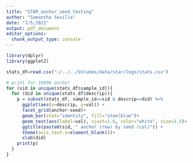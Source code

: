 ```yaml
---
title: "STAR_anchor_seed_testing"
author: "Samantha Sevilla"
date: "7/5;2022"
output: pdf_document
editor_options: 
  chunk_output_type: console
---
```



```r
library(dplyr)
library(ggplot2)
```


```r
stats_df=read.csv("~/../../Volumes/data/star/logs/stats.csv")
```

```r
# print for 10000 anchor
for (sid in unique(stats_df$sample_id)){
  for (did in unique(stats_df$descrip)){
    p = subset(stats_df, sample_id==sid & descrip==did) %>%
      ggplot(aes(x=descrip, y=val)) +
      facet_grid(anchor~seed)+
      geom_bar(stat="identity", fill="steelblue")+
      geom_text(aes(label=val), vjust=1.6, color="white", size=3.5)+
      ggtitle(paste0(sid, " anchor (row) by seed (col)")) + 
      theme(axis.text.x=element_blank())+
      xlab(did)
    print(p)
  }
}
```